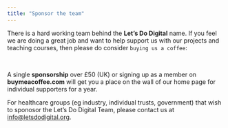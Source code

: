 ```yaml
---
title: "Sponsor the team"
---
```


There is a hard working team behind the **Let's Do Digital** name. If you feel we are doing a great job and want to help support us with our projects and teaching courses, then please do consider `buying us a coffee`:

```{=html}
<div style="display: flex; justify-content: center; transform: scale(0.8);">
    <script type="text/javascript" src="https://cdnjs.buymeacoffee.com/1.0.0/button.prod.min.js" data-name="bmc-button" data-slug="letsdodigital" data-color="#FFDD00" data-emoji="☕"  data-font="Cookie" data-text="Buy me a coffee" data-outline-color="#000000" data-font-color="#000000" data-coffee-color="#ffffff" ></script>
</div>
<br>
```

A single **sponsorship** over £50 (UK) or signing up as a member on **buymeacoffee.com** will get you a place on the wall of our home page for individual supporters for a year.

For healthcare groups (eg industry, individual trusts, government) that wish to sponosor the Let's Do Digital Team, please contact us at [info@letsdodigital.org](mailto:info@letsdodigital.org).